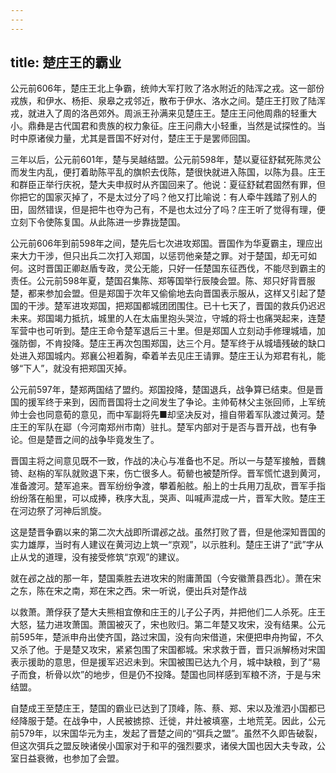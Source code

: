 ```yaml
---
---
---
```

title: 楚庄王的霸业
---



公元前606年，楚庄王北上争霸，统帅大军打败了洛水附近的陆浑之戎。这一部份戎族，和伊水、杨拒、泉皋之戎邻近，散布于伊水、洛水之间。楚庄王打败了陆浑戎，就进入了周的洛邑郊外。周派王孙满来见楚庄王。楚庄王问他周鼎的轻重大小。鼎彝是古代国君和贵族的权力象征。庄王问鼎大小轻重，当然是试探性的。当时中原诸侯力量，尤其是晋国不好对付，楚庄王于是罢师回国。

三年以后，公元前601年，楚与吴越结盟。公元前598年，楚以夏征舒弑死陈灵公而发生内乱，便打着助陈平乱的旗帜去伐陈，楚很快就进入陈国，以陈为县。庄王和群臣正举行庆祝，楚大夫申叔时从齐国回来了。他说：夏征舒弑君固然有罪，但你把它的国家灭掉了，不是太过分了吗？他又打比喻说：有人牵牛践踏了别人的田，固然错误，但是把牛也夺为己有，不是也太过分了吗？庄王听了觉得有理，便立刻下令使陈复国。从此陈进一步靠拢楚国。

公元前606年到前598年之间，楚先后七次进攻郑国。晋国作为华夏霸主，理应出来大力干涉，但只出兵二次打入郑国，以惩罚他亲楚之罪。对于楚国，却无可如何。这时晋国正卿赵盾专政，灵公无能，只好一任楚国东征西伐，不能尽到霸主的责任。公元前598年夏，楚国召集陈、郑等国举行辰陵会盟。陈、郑只好背晋服楚，都来参加会盟。但是郑国于次年又偷偷地去向晋国表示服从，这样又引起了楚国的干涉。楚军进攻郑国，把郑国都城团团围住。已十七天了，晋国的救兵仍迟迟未来。郑国竭力抵抗，城里的人在太庙里抱头哭泣，守城的将士也痛哭起来，连楚军营中也可听到。楚庄王命令楚军退后三十里。但是郑国人立刻动手修理城墙，加强防御，不肯投降。楚庄王再次包围郑国，达三个月。楚军终于从城墙残破的缺口处进入郑国城内。郑襄公袒着胸，牵着羊去见庄王请罪。楚庄王认为郑君有礼，能够“下人”，就没有把郑国灭掉。

公元前597年，楚郑两国结了盟约。郑国投降，楚国退兵，战争算已结束。但是晋国的援军终于来到，因而晋国将士之间发生了争论。主帅荀林父主张回师，上军统帅士会也同意荀的意见，而中军副将先■却坚决反对，擅自带着军队渡过黄河。楚庄王的军队在郔（今河南郑州市南）驻扎。楚军内部对于是否与晋开战，也有争论。但是楚晋之间的战争毕竟发生了。

晋国主将之间意见既不一致，作战的决心与准备也不足。所以一与楚军接触，晋魏锜、赵栴的军队就败退下来，伤亡很多人。荀罃也被楚所俘。晋军慌忙退到黄河，准备渡河。楚军追来。晋军纷纷争渡，攀着船舷。船上的士兵用刀乱砍，晋军手指纷纷落在船里，可以成捧，秩序大乱，哭声、叫喊声混成一片，晋军大败。楚庄王在河边祭了河神后凯旋。

这是楚晋争霸以来的第二次大战即所谓邲之战。虽然打败了晋，但是他深知晋国的实力雄厚，当时有人建议在黄河边上筑一“京观”，以示胜利。楚庄王讲了“武”字从止从戈的道理，没有接受修筑“京观”的建议。

就在邲之战的那一年，楚国乘胜去进攻宋的附庸萧国（今安徽萧县西北）。萧在宋之东，陈在宋之南，郑在宋之西。宋一听说，便出兵对楚作战

以救萧。萧俘获了楚大夫熊相宜僚和庄王的儿子公子丙，并把他们二人杀死。庄王大怒，猛力进攻萧国。萧国被灭了，宋也败归。第二年楚又攻宋，没有结果。公元前595年，楚派申舟出使齐国，路过宋国，没有向宋借道，宋便把申舟拘留，不久又杀了他。于是楚又攻宋，紧紧包围了宋国都城。宋求救于晋，晋只派解杨对宋国表示援助的意思，但是援军迟迟未到。宋国被围已达九个月，城中缺粮，到了“易子而食，析骨以炊”的地步，但是仍不投降。楚国也同样感到军粮不济，于是与宋结盟。

自楚成王至楚庄王，楚国的霸业已达到了顶峰，陈、蔡、郑、宋以及淮泗小国都已经降服于楚。在战争中，人民被掳掠、迁徙，井灶被填塞，土地荒芜。因此，公元前579年，以宋国华元为主，发起了晋楚之间的“弭兵之盟”。虽然不久即告破裂，但这次弭兵之盟反映诸侯小国家对于和平的强烈要求，诸侯大国也因大夫专政，公室日益衰微，也参加了会盟。